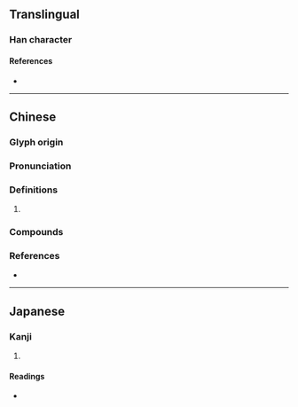 {{character info}}
==Translingual==

===Han character===
{{Han char|rn=30|rad=口|as=05|sn=8|four=65047|canj=RGB|ids=⿰口冉}}

====References====
* {{Han ref|kx=0181.300|dkj=03435|dj=0399.330|hdz=10600.060|uh=5465|ud=21605|bh=CBE4|bd=52196}}

----

==Chinese==
{{zh-forms}}

===Glyph origin===
{{Han etym}}

===Pronunciation===
{{zh-pron
|m=rán
|c=jim4,jam1
|mc=y
|oc=y
|cat=
}}

===Definitions===
{{zh-hanzi}}

# {{zh-only|呥呥}}

===Compounds===
{{zh-der|呥呥}}

===References===
* {{R:yue:mfccd}}

----

==Japanese==

===Kanji===
{{ja-kanji|grade=|rs=口05}}

# {{rfdef|ja|sort=口05}}

====Readings====
* {{ja-readings|on=[[ぜん]] (zen), [[ねん]] (nen)|kun=[[かむさま]] (kamusama)}}